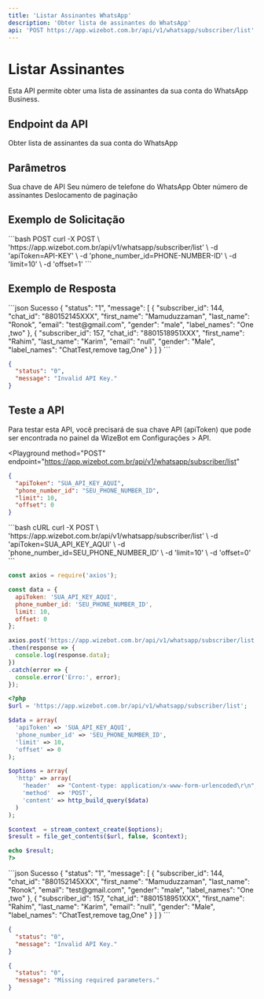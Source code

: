 ```yaml
---
title: 'Listar Assinantes WhatsApp'
description: 'Obter lista de assinantes do WhatsApp'
api: 'POST https://app.wizebot.com.br/api/v1/whatsapp/subscriber/list'
---
```


# Listar Assinantes

Esta API permite obter uma lista de assinantes da sua conta do WhatsApp Business.

## Endpoint da API

<ParamField method="POST" type="string">
  Obter lista de assinantes da sua conta do WhatsApp
</ParamField>

## Parâmetros

<ParamField query="apiToken" type="string" required>
  Sua chave de API
</ParamField>

<ParamField query="phone_number_id" type="string" required>
  Seu número de telefone do WhatsApp
</ParamField>

<ParamField query="limit" type="number" required>
  Obter número de assinantes
</ParamField>

<ParamField query="offset" type="number">
  Deslocamento de paginação
</ParamField>

## Exemplo de Solicitação

<CodeGroup>
```bash POST
curl -X POST \ 
'https://app.wizebot.com.br/api/v1/whatsapp/subscriber/list' \
-d 'apiToken=API-KEY' \
-d 'phone_number_id=PHONE-NUMBER-ID' \
-d 'limit=10' \
-d 'offset=1'
```
</CodeGroup>

## Exemplo de Resposta

<CodeGroup>
```json Sucesso
{
  "status": "1",
  "message": [
    {
      "subscriber_id": 144,
      "chat_id": "880152145XXX",
      "first_name": "Mamuduzzaman",
      "last_name": "Ronok",
      "email": "test@gmail.com",
      "gender": "male",
      "label_names": "One ,two"
    },
    {
      "subscriber_id": 157,
      "chat_id": "8801518951XXX",
      "first_name": "Rahim",
      "last_name": "Karim",
      "email": "null",
      "gender": "Male",
      "label_names": "ChatTest,remove tag,One"
    }
  ]
}
```

```json Erro
{
  "status": "0",
  "message": "Invalid API Key."
}
```
</CodeGroup>

## Teste a API

<Note>
  Para testar esta API, você precisará de sua chave API (apiToken) que pode ser encontrada no painel da WizeBot em Configurações > API.
</Note>

<Playground
  method="POST"
  endpoint="https://app.wizebot.com.br/api/v1/whatsapp/subscriber/list"
>
  ```json
  {
    "apiToken": "SUA_API_KEY_AQUI",
    "phone_number_id": "SEU_PHONE_NUMBER_ID",
    "limit": 10,
    "offset": 0
  }
  ```
</Playground>

<RequestExample>
  ```bash cURL
  curl -X POST \
    'https://app.wizebot.com.br/api/v1/whatsapp/subscriber/list' \
    -d 'apiToken=SUA_API_KEY_AQUI' \
    -d 'phone_number_id=SEU_PHONE_NUMBER_ID' \
    -d 'limit=10' \
    -d 'offset=0'
  ```

  ```javascript Node.js
  const axios = require('axios');

  const data = {
    apiToken: 'SUA_API_KEY_AQUI',
    phone_number_id: 'SEU_PHONE_NUMBER_ID',
    limit: 10,
    offset: 0
  };

  axios.post('https://app.wizebot.com.br/api/v1/whatsapp/subscriber/list', data)
  .then(response => {
    console.log(response.data);
  })
  .catch(error => {
    console.error('Erro:', error);
  });
  ```

  ```php PHP
  <?php
  $url = 'https://app.wizebot.com.br/api/v1/whatsapp/subscriber/list';
  
  $data = array(
    'apiToken' => 'SUA_API_KEY_AQUI',
    'phone_number_id' => 'SEU_PHONE_NUMBER_ID',
    'limit' => 10,
    'offset' => 0
  );
  
  $options = array(
    'http' => array(
      'header'  => "Content-type: application/x-www-form-urlencoded\r\n",
      'method'  => 'POST',
      'content' => http_build_query($data)
    )
  );
  
  $context  = stream_context_create($options);
  $result = file_get_contents($url, false, $context);
  
  echo $result;
  ?>
  ```
</RequestExample>

<ResponseExample>
  ```json Sucesso
  {
    "status": "1",
    "message": [
      {
        "subscriber_id": 144,
        "chat_id": "880152145XXX",
        "first_name": "Mamuduzzaman",
        "last_name": "Ronok",
        "email": "test@gmail.com",
        "gender": "male",
        "label_names": "One ,two"
      },
      {
        "subscriber_id": 157,
        "chat_id": "8801518951XXX",
        "first_name": "Rahim",
        "last_name": "Karim",
        "email": "null",
        "gender": "Male",
        "label_names": "ChatTest,remove tag,One"
      }
    ]
  }
  ```

  ```json Erro - API Key Inválida
  {
    "status": "0",
    "message": "Invalid API Key."
  }
  ```

  ```json Erro - Parâmetros Inválidos
  {
    "status": "0",
    "message": "Missing required parameters."
  }
  ```
</ResponseExample>
